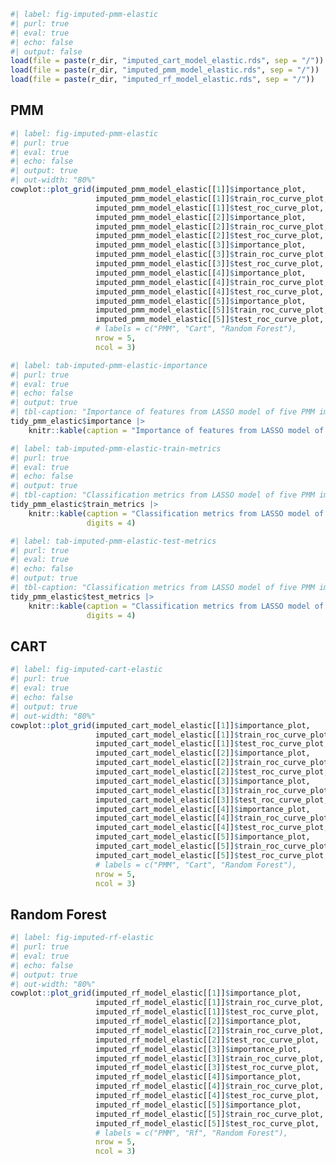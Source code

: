 ``` r
#| label: fig-imputed-pmm-elastic
#| purl: true
#| eval: true
#| echo: false
#| output: false
load(file = paste(r_dir, "imputed_cart_model_elastic.rds", sep = "/"))
load(file = paste(r_dir, "imputed_pmm_model_elastic.rds", sep = "/"))
load(file = paste(r_dir, "imputed_rf_model_elastic.rds", sep = "/"))

```


::: {.panel-tabset}

## PMM

``` .r
#| label: fig-imputed-pmm-elastic
#| purl: true
#| eval: true
#| echo: false
#| output: true
#| out-width: "80%"
cowplot::plot_grid(imputed_pmm_model_elastic[[1]]$importance_plot,
                   imputed_pmm_model_elastic[[1]]$train_roc_curve_plot,
                   imputed_pmm_model_elastic[[1]]$test_roc_curve_plot,
                   imputed_pmm_model_elastic[[2]]$importance_plot,
                   imputed_pmm_model_elastic[[2]]$train_roc_curve_plot,
                   imputed_pmm_model_elastic[[2]]$test_roc_curve_plot,
                   imputed_pmm_model_elastic[[3]]$importance_plot,
                   imputed_pmm_model_elastic[[3]]$train_roc_curve_plot,
                   imputed_pmm_model_elastic[[3]]$test_roc_curve_plot,
                   imputed_pmm_model_elastic[[4]]$importance_plot,
                   imputed_pmm_model_elastic[[4]]$train_roc_curve_plot,
                   imputed_pmm_model_elastic[[4]]$test_roc_curve_plot,
                   imputed_pmm_model_elastic[[5]]$importance_plot,
                   imputed_pmm_model_elastic[[5]]$train_roc_curve_plot,
                   imputed_pmm_model_elastic[[5]]$test_roc_curve_plot,
                   # labels = c("PMM", "Cart", "Random Forest"),
                   nrow = 5,
                   ncol = 3)

```

``` .r
#| label: tab-imputed-pmm-elastic-importance
#| purl: true
#| eval: true
#| echo: false
#| output: true
#| tbl-caption: "Importance of features from LASSO model of five PMM imputed datasets."
tidy_pmm_elastic$importance |>
    knitr::kable(caption = "Importance of features from LASSO model of five PMM imputed datasets.")

```

``` .r
#| label: tab-imputed-pmm-elastic-train-metrics
#| purl: true
#| eval: true
#| echo: false
#| output: true
#| tbl-caption: "Classification metrics from LASSO model of five PMM imputed datasets (Training Data)."
tidy_pmm_elastic$train_metrics |>
    knitr::kable(caption = "Classification metrics from LASSO model of five PMM imputed datasets (Training Data).",
                 digits = 4)

```

``` .r
#| label: tab-imputed-pmm-elastic-test-metrics
#| purl: true
#| eval: true
#| echo: false
#| output: true
#| tbl-caption: "Classification metrics from LASSO model of five PMM imputed datasets (Testing Data)."
tidy_pmm_elastic$test_metrics |>
    knitr::kable(caption = "Classification metrics from LASSO model of five PMM imputed datasets (Testing Data).",
                 digits = 4)

```

## CART

``` .r
#| label: fig-imputed-cart-elastic
#| purl: true
#| eval: true
#| echo: false
#| output: true
#| out-width: "80%"
cowplot::plot_grid(imputed_cart_model_elastic[[1]]$importance_plot,
                   imputed_cart_model_elastic[[1]]$train_roc_curve_plot,
                   imputed_cart_model_elastic[[1]]$test_roc_curve_plot,
                   imputed_cart_model_elastic[[2]]$importance_plot,
                   imputed_cart_model_elastic[[2]]$train_roc_curve_plot,
                   imputed_cart_model_elastic[[2]]$test_roc_curve_plot,
                   imputed_cart_model_elastic[[3]]$importance_plot,
                   imputed_cart_model_elastic[[3]]$train_roc_curve_plot,
                   imputed_cart_model_elastic[[3]]$test_roc_curve_plot,
                   imputed_cart_model_elastic[[4]]$importance_plot,
                   imputed_cart_model_elastic[[4]]$train_roc_curve_plot,
                   imputed_cart_model_elastic[[4]]$test_roc_curve_plot,
                   imputed_cart_model_elastic[[5]]$importance_plot,
                   imputed_cart_model_elastic[[5]]$train_roc_curve_plot,
                   imputed_cart_model_elastic[[5]]$test_roc_curve_plot,
                   # labels = c("PMM", "Cart", "Random Forest"),
                   nrow = 5,
                   ncol = 3)

```

## Random Forest

``` .r
#| label: fig-imputed-rf-elastic
#| purl: true
#| eval: true
#| echo: false
#| output: true
#| out-width: "80%"
cowplot::plot_grid(imputed_rf_model_elastic[[1]]$importance_plot,
                   imputed_rf_model_elastic[[1]]$train_roc_curve_plot,
                   imputed_rf_model_elastic[[1]]$test_roc_curve_plot,
                   imputed_rf_model_elastic[[2]]$importance_plot,
                   imputed_rf_model_elastic[[2]]$train_roc_curve_plot,
                   imputed_rf_model_elastic[[2]]$test_roc_curve_plot,
                   imputed_rf_model_elastic[[3]]$importance_plot,
                   imputed_rf_model_elastic[[3]]$train_roc_curve_plot,
                   imputed_rf_model_elastic[[3]]$test_roc_curve_plot,
                   imputed_rf_model_elastic[[4]]$importance_plot,
                   imputed_rf_model_elastic[[4]]$train_roc_curve_plot,
                   imputed_rf_model_elastic[[4]]$test_roc_curve_plot,
                   imputed_rf_model_elastic[[5]]$importance_plot,
                   imputed_rf_model_elastic[[5]]$train_roc_curve_plot,
                   imputed_rf_model_elastic[[5]]$test_roc_curve_plot,
                   # labels = c("PMM", "Rf", "Random Forest"),
                   nrow = 5,
                   ncol = 3)

```

:::
